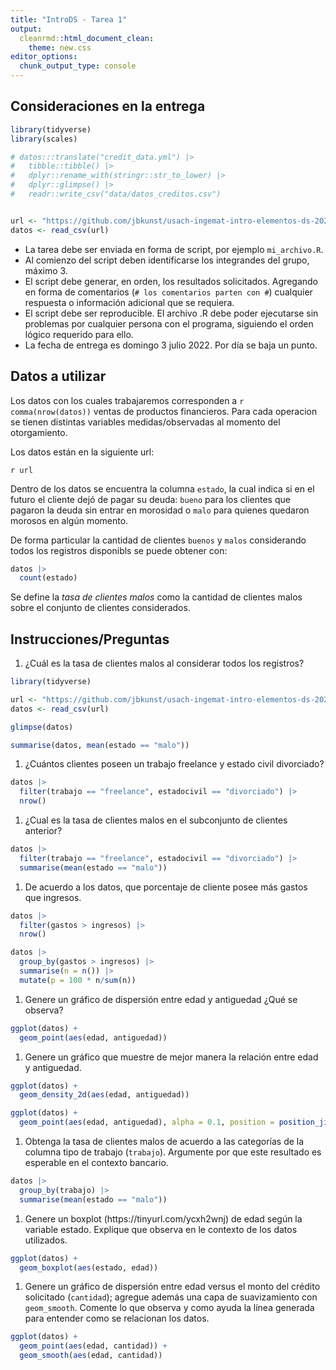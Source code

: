 ```yaml
---
title: "IntroDS - Tarea 1"
output: 
  cleanrmd::html_document_clean:
    theme: new.css
editor_options: 
  chunk_output_type: console
---
```


<link rel="stylesheet" href="https://latex.now.sh/style.css">

## Consideraciones en la entrega 

```r
library(tidyverse)
library(scales)

# datos:::translate("credit_data.yml") |> 
#   tibble::tibble() |> 
#   dplyr::rename_with(stringr::str_to_lower) |> 
#   dplyr::glimpse() |> 
#   readr::write_csv("data/datos_creditos.csv")


url <- "https://github.com/jbkunst/usach-ingemat-intro-elementos-ds-202201/raw/main/data/datos_creditos.csv"
datos <- read_csv(url)
```

- La tarea debe ser enviada en forma de script, por ejemplo `mi_archivo.R`.
- Al comienzo del script deben identificarse los integrandes del grupo, máximo 3.
- El script debe generar, en orden, los resultados solicitados. Agregando en forma 
de comentarios (`# los comentarios parten con #`) cualquier respuesta o información
adicional que se requiera. 
- El script debe ser reproducible. El archivo .R debe poder ejecutarse sin problemas por cualquier persona con el programa, siguiendo el orden lógico requerido para ello.
- La fecha de entrega es domingo 3 julio 2022. Por día se baja un punto.

## Datos a utilizar

Los datos con los cuales trabajaremos corresponden a  `r comma(nrow(datos))` ventas de productos financieros. Para cada operacion se tienen distintas variables medidas/observadas al momento del otorgamiento.

Los datos están en la siguiente url:

`r url`

Dentro de los datos se encuentra la columna `estado`, la cual indica si en el futuro el cliente dejó de pagar su deuda: `bueno` para los clientes que pagaron la deuda sin entrar en morosidad o `malo` para quienes quedaron morosos en algún momento.

De forma particular la cantidad de clientes `buenos` y `malos` considerando todos los registros disponibls se puede obtener con:

```r
datos |> 
  count(estado)
```

Se define la _tasa de clientes malos_ como la cantidad de clientes malos sobre el conjunto de clientes considerados.

## Instrucciones/Preguntas

1. ¿Cuál es la tasa de clientes malos al considerar todos los registros?

```r
library(tidyverse)

url <- "https://github.com/jbkunst/usach-ingemat-intro-elementos-ds-202201/raw/main/data/datos_creditos.csv"
datos <- read_csv(url)

glimpse(datos)

summarise(datos, mean(estado == "malo"))
```

1. ¿Cuántos clientes poseen un trabajo freelance y estado civil divorciado?

```r
datos |> 
  filter(trabajo == "freelance", estadocivil == "divorciado") |> 
  nrow()
```

1. ¿Cual es la tasa de clientes malos en el subconjunto de clientes anterior?

```r
datos |> 
  filter(trabajo == "freelance", estadocivil == "divorciado") |> 
  summarise(mean(estado == "malo"))
```

1. De acuerdo a los datos, que porcentaje de cliente posee más gastos que ingresos.

```r
datos |> 
  filter(gastos > ingresos) |> 
  nrow()

datos |> 
  group_by(gastos > ingresos) |> 
  summarise(n = n()) |> 
  mutate(p = 100 * n/sum(n))
```

1. Genere un gráfico de dispersión entre edad y antiguedad ¿Qué se observa?

```r
ggplot(datos) +
  geom_point(aes(edad, antiguedad))
```

1. Genere un gráfico que muestre de mejor manera la relación entre edad y antiguedad.

```r
ggplot(datos) +
  geom_density_2d(aes(edad, antiguedad))

ggplot(datos) +
  geom_point(aes(edad, antiguedad), alpha = 0.1, position = position_jitter())
```

1. Obtenga la tasa de clientes malos de acuerdo a las categorías de la columna tipo de trabajo (`trabajo`). Argumente por que este resultado es esperable en el contexto bancario.

```r
datos |> 
  group_by(trabajo) |> 
  summarise(mean(estado == "malo"))
```

1. Genere un boxplot (https://tinyurl.com/ycxh2wnj) de edad según la variable estado. Explique que observa en le contexto de los datos utilizados.

```r
ggplot(datos) +
  geom_boxplot(aes(estado, edad))
```

1. Genere un gráfico de dispersión entre edad versus el monto del crédito solicitado (`cantidad`); agregue además una capa de suavizamiento con `geom_smooth`. Comente lo que observa y como ayuda la línea generada para entender como se relacionan los datos.

```r
ggplot(datos) +
  geom_point(aes(edad, cantidad)) +
  geom_smooth(aes(edad, cantidad))
```


